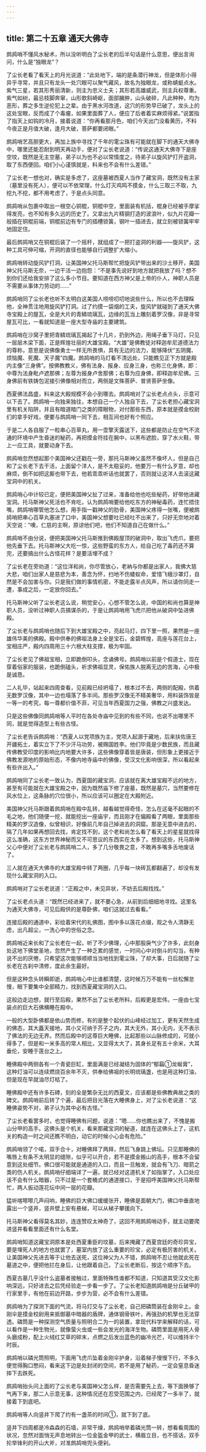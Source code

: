 ```yaml
---
---
---
```

title: 第二十五章 通天大佛寺
---




鹧鸪哨不懂风水秘术，所以没听明白了尘长老的后半句话是什么意思，便出言询问，什么是“独眼龙”？

了尘长老看了看天上的月光说道：“此处地下，端的是条潜行神龙，但是体形小得异乎寻常，并且只有龙头一处穴眼可以聚气藏风，故名为独眼龙，或称蜻蜓点水。紫气三星，若其形秀丽清新，则主为忠义士夫；其形若高雄威武，则主兵权尊重。紫气如树，最忌枝脚奔窜，山形欹斜崎岖，面部臃肿，山头破碎，凡此种种，均为恶形，葬之多生逆伦犯上之辈。由于黑水河改道，这穴的形势早已破了，龙头上的这处宝眼，反而成了个毒瘤，如果里面葬了人，便应了后者着实麻烦得紧。”说罢指了指天上如钩的冷月，接着说道：“你再看那月色，咱们今天出门没看黄历，不料今夜正是月值大破，逢月大破，菩萨都要闭眼。”

鹧鸪哨艺高胆更大，再加上族中寻找了千年的雮尘珠有可能就在脚下的通天大佛寺中，哪里还能忍耐到明天再动手，便对了尘长老说道：“传说这通天大佛寺下是座空坟，既然是无主空墓，弟子以为也不必以常情度之，待弟子以旋风铲打开盗洞，取了东西便回。咱们小心谨慎就是，料来也不会有什么差错。”

了尘长老一想也对，确实是多虑了，这座墓被西夏人当作了藏宝洞，既然没有主家（墓里没有死人），便可以不依常理，什么灯灭鸡鸣不摸金，什么三取三不取，九挖九不挖，都不用考虑了，于是点头同意。

鹧鸪哨从包裹中取出一根空心铜棍，铜棍中空，里面装有机括，棍身已经被手摩挲得发亮，也不知有多久远的历史了。又拿出九片精钢打造的波浪叶，似九片花瓣一般插在铜棍前端，铜棍前边有专门的插槽锁簧，钢叶一插进去，就立刻被锁簧牢牢地固定住。

最后鹧鸪哨又在铜棍后装了一个摇杆，就组成了一把打盗洞的利器——旋风铲，这种工具可伸可缩，开洞的直径也能够自行调整扩大缩小。

鹧鸪哨转动旋风铲打洞，让美国神父托马斯帮忙把旋风铲带出来的沙土移开，美国神父托马斯无奈，一边干活一边抱怨：“不是事先说好到地方就把我放了吗？想不到你们还给我安排了这么多小节目。要知道在西方神父是上帝的仆人，神职人员是不需要从事体力劳动的……”

鹧鸪哨同了尘长老也听不太明白这美国人唠唠叨叨地说些什么，所以也不去理睬他，全神贯注地用旋风铲打洞。过了约摸一袋烟的工夫，旋风铲就碰到了通天大佛寺宝殿上的屋瓦，全是大片的青鳞琉璃瓦，边缘的瓦当上雕刻着罗汉像，非是寻常屋瓦可比，一看就知道是一座大型寺庙的主要建筑。

鹧鸪哨在沙窝子里把青鳞琉璃瓦揭起了十几片，扔到外边，用绳子垂下马灯，只见一层层木梁下面，正是辉煌壮丽的大雄宝殿。“大雄”是佛教徒对释迦牟尼道德法力的尊称，意思是说佛像勇士一样无所畏惧，具有无边的法力，能够降伏“五阴魔、烦恼魔、死魔、天子魔”四魔。鹧鸪哨的马灯看不清远处，只能瞧见正下方就是殿内主像“三身佛”。按佛教教义，佛有法身、报身、应身三身，也称三化身佛，即：中尊为法身毗卢遮那佛；左尊为报身卢舍那佛；右尊为应身佛，即释迦牟尼佛。三身佛前有铁铸包泥接引佛像相对而立，两侧是文殊菩萨、普贤菩萨坐像。

西夏佛法昌盛，料来这大殿规模不会小到哪去。鹧鸪哨对了尘长老点点头，示意可以下去了。鹧鸪哨一向独来独往，本想自己一个人独自下去，了尘长老担心藏宝洞里有机关陷阱，并且有暗道暗门之类的障眼物，对付那些东西，原本就是摸金校尉们的拿手好戏，便要与鹧鸪哨一同下去，相互间也好有个照应。

于是二人各自服了一粒串心百草丸，用一壶擎天露送下，这些都是防止在空气不流通的环境中产生昏迷的秘药，再把摸金符挂在腕中，以黑布遮脸，穿了水火鞋，带上一应工具，就要动身下去。

鹧鸪哨忽然想起那个美国神父还戳在一旁，那托马斯神父虽然不像坏人，但是自己和了尘长老下去干活，上面留个洋人，是不太稳妥的，他要万一有什么歹意，却也麻烦，倒不如把这厮也带下去，他若乖乖听话也就罢了，否则就让这洋人去滚这藏宝洞中的机关。

鹧鸪哨心中计较已定，便把美国神父扯了过来，准备给他也吃些秘药，好带他进藏宝洞。托马斯神父死活也不肯吃，认为鹧鸪哨要给他吃东方的神秘毒药，连忙捂住嘴，鹧鸪哨哪管他怎么想，用手指一戳神父的肋骨，美国神父疼得一张嘴，便被鹧鸪哨把串心百草丸塞进了口中，美国神父想要吐已经吐不出来了，只好无奈地对着天空说：“噢，仁慈的主啊，原谅他们吧，他们不知道自己在做什么。”

鹧鸪哨不由分说，便把美国神父托马斯推到佛殿屋顶的破洞中，取出飞虎爪，要把他先垂下去。托马斯神父大吃一惊，这些野蛮的东方人，给自己吃了毒药还不算完，还要搞出什么古怪花样？是要活埋不成？

了尘长老在旁劝道：“这位洋和尚，你尽管放心，老衲与你都是出家人，我佛大慈大悲，咱们出家人是慈悲为本，善念为怀，扫地不伤蝼蚁命，爱惜飞蛾沙罩灯，自然是不会加害与你。只是我们做的事情机密，不能走露半点风声，所以请你同走一遭，事成之后，一定放你回去。”

托马斯神父听了尘长老这么说，稍觉安心，心想不管怎么说，中国的和尚也算是神职人员，没听过神职人员搞谋杀的，于是让鹧鸪哨用飞虎爪把他从破洞中坠进佛殿。

了尘长老与鹧鸪哨也随后下到大雄宝殿之中，亮起马灯，四下里一照，果然是一座雄伟华美的佛殿。殿中供奉的佛祖法身上全是宝石，金碧辉煌，高座与莲花台上，宝相庄严，殿内四周用三十六根大柱支撑，极为牢固。

了尘长老见了佛祖宝相，立即跪倒叩头，念诵佛号。鹧鸪哨以前是个假道士，现在穿着俗家的服装，也跪倒磕头，祈求佛祖显灵，保佑族人脱离无边的苦海，心中极是诚恳。

二人礼毕，站起来四周查看，见前殿已经坍塌了，根本过不去，两侧的配殿，供着无数罗汉像，其中一边也塌落了多半间。那些罗汉像无不精美奢华，用料装饰皆是一等一的考究，每一尊都价值不菲，可见当年西夏国力之强，佛教之兴盛发达。

只是这些佛像同鹧鸪哨等人平时在各处寺庙中见到的有些不同，也说不出哪里不同，就是觉得造型上有些古怪。

了尘长老告诉鹧鸪哨：“西夏人以党项族为主，党项人起源于藏地，后来扶佐唐王开疆拓土，着实立下了不少汗马功劳，被赐国姓李。他们毕竟是少数民族，而且藏传佛教受印度的影响比内地要大许多，这些佛像穿着皆是唐装，但形象上更接近于佛教发源地的原始形态，不像内地寺庙中的佛像，受汉文化影响很深，所以看起来有些许出入。”

鹧鸪哨同了尘长老一致认为，西夏国的藏宝洞，应该就在离大雄宝殿不远的地方，甚至有可能就在大雄宝殿之中，因为既然庙下修了座墓，既然是墓穴，当然要修在风水位上，这条脉的穴位很小，所以应该可以圈定在大殿附近。

美国神父托马斯跟着鹧鸪哨在殿中乱转，越看越觉得奇怪，怎么在这毫不起眼的不毛之地，他们随便一挖，就能挖出一座庙宇，而且刚才在偏殿看了两眼，里面那些精美的罗汉造像，似曾相识，好像前几年自己掉进去的洞窟。那是无意中进去的，隔了几年如果再想回去找，肯定找不到，这个老和尚怎么看了看天上的星星就找得这么准确，这东方世界神秘而又不可思议的东西实在太多了。想到这些，托马斯神父心中便对了尘长老与鹧鸪哨二人，多了几分敬畏之意，不敢再多嘴多舌地废话了。

三人就在通天大佛寺的大雄宝殿中转了两圈，几乎每一块砖瓦都翻遍了，却没有发现什么藏宝洞的入口。

鹧鸪哨对了尘长老说道：“正殿之中，未见异状，不妨去后殿找找。”

了尘长老点头道：“既然已经进来了，就不要心急，从前到后细细地寻找。这里名为通天大佛寺，可见后殿供的是尊卧佛，咱们这就过去看看。”

连接后殿的通道中，彩绘着宋代的礼佛图，图中多以莲花点缀，观之令人清静无虑，出凡超尘，一洗心中的世俗之念。

鹧鸪哨近来长和了尘长老在一起，听了不少佛理，心中那股戾气少了许多，此刻身处这地下佛堂圣地，忽然产生了一种乏累的感觉，一时间心中对倒斗的勾当，有种说不出的厌倦，只希望这次能够顺顺当当地找到雮尘珠，了却大事，日后就随了尘长老在古刹中清修，度此余生最好。

但是这种念头转瞬即逝，鹧鸪哨心中比谁都清楚，这时候万万不能有一丝松懈怠慢，眼下要集中全部精力，找到西夏藏宝洞的入口。

这般边走边想，就行至后殿，果然不出了尘长老所料，后殿更是宏伟，一座由七宝装点的巨大石佛横睡在殿中。

一般的大型卧佛都是依山势而修，有的是整个起伏的山峰经过加工，更有天然生成的佛态，其大矗天接地，其小又可纳于芥子之内，其大无外，其小无内，无不表示了佛法的无边无界。然而后殿中的这尊巨大睡佛，比起那些以山脉修成的，可就小得多了，但是和一米多高的常人相比，又显得太大了，其身长足有五十余米，大耳垂伦，安睡于莲台之上。

睡佛殿中两侧各有一个青瓷巨缸，里面满是已经凝结为固体的“郁螶①龙蜒膏”，这种灯油可以连续燃烧百余年不灭，供奉给佛祖的长明琉璃盏，也是用这种灯油，但是现在早就油尽灯枯了。

睡佛殿中还有许多石碑，刻的全是繁杂无比的西夏文，应该都是些佛教典故之类的碑文。鹧鸪哨前后转了个遍，最后把目光落在大睡佛身上，对了尘长老说道：“这睡佛姿势不对，弟子认为其中必有古怪。”

了尘长老看罢多时，也觉得睡佛有问题，说道：“嗯……你也瞧出来了，不愧是搬山分甲的高手。这佛头是个机关，看来那藏宝洞的秘道，就连在这佛头上了，这机关的构造一时之间还瞧不明白，动它的时候小心会有危险。”

鹧鸪哨领了个喏，双手合十，对睡佛拜了两拜，然后飞身跳上佛坛。只见那睡佛的嘴唇上有条不太明显的缝隙，似乎可以开合，若不是摸金搬山的高手，根本不会留意到这处细节。佛口很可能就是通道的入口，而且一旦触发，就会有飞刀、暗箭之类的伤人机关。鹧鸪哨仔细端详了一遍，就已经对这道机关了如指掌了，入口处应该不会有什么暗器，只不过是一个套桶式的通道接口，于是招呼美国神父托马斯帮忙，两人扳动莲花坛中间一层的花瓣。

猛听喀嚓嚓几声闷响，睡佛的巨大佛口缓缓张开，睡佛是面朝大门，佛口中垂直地露出一个竖井，竖井壁上安有悬梯，可以从梯子攀援向下。

托马斯神父看得莫名其妙，连连赞叹太神奇了，这回不用鹧鸪哨动手，就主动要爬进竖井看看里面还有什么名堂。

鹧鸪哨知道这藏宝洞原本是处西夏重臣的坟墓，后来掩藏了西夏宫廷的奇珍异宝，要是埋死人的地方也就罢了，墓室内放了这么重要的珍宝，必定有极厉害的机关。让美国神父先进去等于让他去送死，这位神父为人不错，鹧鸪哨不忍让他就此死在墓道之中，便把他拦在身后，让他跟着自己，了尘长老断后，按这个顺序下去。

西夏古墓几乎没什么盗墓者接触过，里面特殊性谁都不知道，只知道其受汉文化影响深远，只好进去之后凭经验走一步看一步了。了尘长老知道鹧鸪哨是分丘破甲的行家里手，有他在前边开路，步步为营，必不会有什么差错。

鹧鸪哨为了探测下面的气流，将马灯交与了尘长老，自己把磷筒装在金刚伞上。金刚伞是摸金校尉用来抵御墓中暗器的盾牌，通体钢骨铁叶，再强劲的机孥也无法穿透。磷筒是一种探测空气质量与照明合二为一的装置，拿现代科学来解释的话，可以看作是一种生物光，就像萤火虫或一些会发光的海洋生物。磷筒里面是用死人骨头磨成粉，配上火绒红艾草的碎末，点燃之后发出蓝色的幽冷光芒，可以维持半个时辰。

鹧鸪哨以磷光筒照明，下面用飞虎爪坠着金刚伞护身，沿着梯子慢慢下行，不多久便觉得胸口憋闷，看来这下边是处封闭的空间，若不是用了秘药，一定会窒息昏迷摔下去跌死。

鹧鸪哨抬头问上面的了尘长老与美国神父怎么样，是否需要先上去，等下面换够了气再下来，那二人示意无事，这种情况还在忍受范围之内，已经爬了一多半了，就接着下到底吧。

鹧鸪哨等人向竖井下爬了约有一盏茶的时间①，就下到了底。

竖井下四周都是冷森森的石墙，非常干燥，鹧鸪哨举着磷光筒一转，想看看周围的状况，忽然对面悄无声息地转出一位金盔金甲的武士，横眉立目，也不搭话，双手抡举锋利的开山大斧，对准鹧鸪哨兜头便剁。